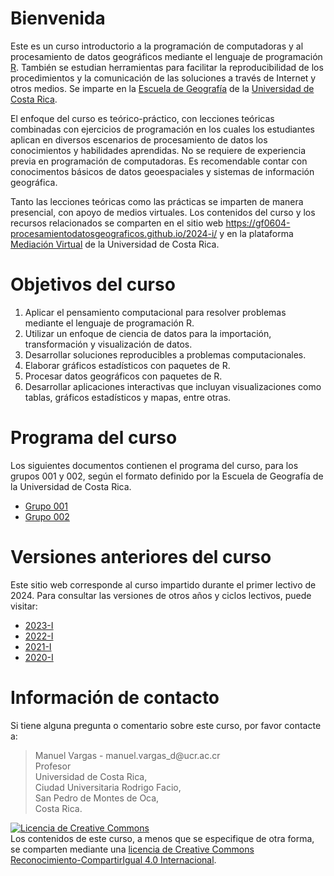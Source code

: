 # Bienvenida {.unnumbered}
Este es un curso introductorio a la programación de computadoras y al procesamiento de datos geográficos mediante el lenguaje de programación [R](https://www.r-project.org/). También se estudian herramientas para facilitar la reproducibilidad de los procedimientos y la comunicación de las soluciones a través de Internet y otros medios. Se imparte en la [Escuela de Geografía](https://www.geografia.fcs.ucr.ac.cr/) de la [Universidad de Costa Rica](https://www.ucr.ac.cr/).

El enfoque del curso es teórico-práctico, con lecciones teóricas combinadas con ejercicios de programación en los cuales los estudiantes aplican en diversos escenarios de procesamiento de datos los conocimientos y habilidades aprendidas. No se requiere de experiencia previa en programación de computadoras. Es recomendable contar con conocimentos básicos de datos geoespaciales y sistemas de información geográfica.

Tanto las lecciones teóricas como las prácticas se imparten de manera presencial, con apoyo de medios virtuales. Los contenidos del curso y los recursos relacionados se comparten en el sitio web [https://gf0604-procesamientodatosgeograficos.github.io/2024-i/](https://gf0604-procesamientodatosgeograficos.github.io/2024-i/) y en la plataforma [Mediación Virtual](https://mediacionvirtual.ucr.ac.cr/) de la Universidad de Costa Rica. 

# Objetivos del curso {.unnumbered}
1. Aplicar el pensamiento computacional para resolver problemas mediante el lenguaje de programación R.
2. Utilizar un enfoque de ciencia de datos para la importación, transformación y visualización de datos.
3. Desarrollar soluciones reproducibles a problemas computacionales.
4. Elaborar gráficos estadísticos con paquetes de R.
5. Procesar datos geográficos con paquetes de R.
6. Desarrollar aplicaciones interactivas que incluyan visualizaciones como tablas, gráficos estadísticos y mapas, entre otras.

# Programa del curso {.unnumbered}
Los siguientes documentos contienen el programa del curso, para los grupos 001 y 002, según el formato definido por la Escuela de Geografía de la Universidad de Costa Rica.

- [Grupo 001](gf0604-procesamientodatosgeograficos-g001-2024-i.pdf)
- [Grupo 002](gf0604-procesamientodatosgeograficos-g002-2024-i.pdf)

# Versiones anteriores del curso {.unnumbered}
Este sitio web corresponde al curso impartido durante el primer lectivo de 2024. Para consultar las versiones de otros años y ciclos lectivos, puede visitar:

- [2023-I](https://gf0604-procesamientodatosgeograficos.github.io/2023-i/)
- [2022-I](https://gf0604-procesamientodatosgeograficos.github.io/2022-i/)
- [2021-I](https://gf0604-procesamientodatosgeograficos.github.io/2021i/)
- [2020-I](https://geoprocesamiento-2020i.github.io/)

# Información de contacto {.unnumbered}
Si tiene alguna pregunta o comentario sobre este curso, por favor contacte a:

> Manuel Vargas - manuel.vargas_d\@ucr.ac.cr\
> Profesor\
> Universidad de Costa Rica,\
> Ciudad Universitaria Rodrigo Facio,\
> San Pedro de Montes de Oca,\
> Costa Rica.

<a rel="license" href="http://creativecommons.org/licenses/by-sa/4.0/"><img src="https://i.creativecommons.org/l/by-sa/4.0/88x31.png" alt="Licencia de Creative Commons" style="border-width:0"/></a><br />Los contenidos de este curso, a menos que se especifique de otra forma, se comparten mediante una <a rel="license" href="http://creativecommons.org/licenses/by-sa/4.0/">licencia de Creative Commons Reconocimiento-CompartirIgual 4.0 Internacional</a>.
